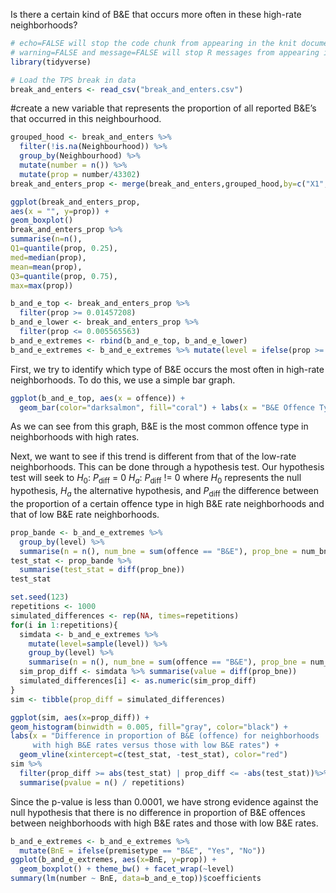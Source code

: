 
Is there a certain kind of B&E that occurs more often in these high-rate neighborhoods?

```r
# echo=FALSE will stop the code chunk from appearing in the knit document
# warning=FALSE and message=FALSE will stop R messages from appearing in the knit document
library(tidyverse)
```


```r
# Load the TPS break in data
break_and_enters <- read_csv("break_and_enters.csv")
```

#create a new variable that represents the proportion of all reported B&E's that occurred in this neighbourhood.
```r
grouped_hood <- break_and_enters %>% 
  filter(!is.na(Neighbourhood)) %>%
  group_by(Neighbourhood) %>%
  mutate(number = n()) %>%
  mutate(prop = number/43302)
break_and_enters_prop <- merge(break_and_enters,grouped_hood,by=c("X1", "Index", "event_unique_id", "occurrencedate", "reporteddate", "premisetype", "offence", "reportedyear", "reportedmonth", "reportedday", "reporteddayofyear", "reporteddayofweek", "reportedhour", "occurrenceyear", "occurrencemonth", "occurrenceday", "occurrencedayofyear", "occurrencedayofweek", "occurrencehour", "MCI", "Division", "Hood_ID", "Long", "Lat"))
```
 
```r
ggplot(break_and_enters_prop,
aes(x = "", y=prop)) +
geom_boxplot()
break_and_enters_prop %>%
summarise(n=n(),
Q1=quantile(prop, 0.25),
med=median(prop),
mean=mean(prop),
Q3=quantile(prop, 0.75),
max=max(prop))
```

```r
b_and_e_top <- break_and_enters_prop %>%
  filter(prop >= 0.01457208)
b_and_e_lower <- break_and_enters_prop %>%
  filter(prop <= 0.005565563)
b_and_e_extremes <- rbind(b_and_e_top, b_and_e_lower)
b_and_e_extremes <- b_and_e_extremes %>% mutate(level = ifelse(prop >= 0.01457208, "high", "low"))

```

First, we try to identify which type of B&E occurs the most often in high-rate neighborhoods. To do this, we use a simple bar graph.
```r
ggplot(b_and_e_top, aes(x = offence)) +
  geom_bar(color="darksalmon", fill="coral") + labs(x = "B&E Offence Type", y = "Number of Occurrences")
```

As we can see from this graph, B&E is the most common offence type in neighborhoods with high rates.

Next, we want to see if this trend is different from that of the low-rate neighborhoods. This can be done through a hypothesis test. 
Our hypothesis test will seek to 
$H_0$: $P_\text{diff}$ = 0
$H_a$: $P_\text{diff}$ != 0
where $H_0$ represents the null hypothesis, $H_a$ the alternative hypothesis, and $P_\text{diff}$ the difference between the proportion of a certain offence type in high B&E rate neighborhoods and that of low B&E rate neighborhoods.

```r
prop_bande <- b_and_e_extremes %>% 
  group_by(level) %>%
  summarise(n = n(), num_bne = sum(offence == "B&E"), prop_bne = num_bne/n)
test_stat <- prop_bande %>%
  summarise(test_stat = diff(prop_bne))
test_stat
```

```r
set.seed(123)
repetitions <- 1000
simulated_differences <- rep(NA, times=repetitions)
for(i in 1:repetitions){
  simdata <- b_and_e_extremes %>%
    mutate(level=sample(level)) %>%
    group_by(level) %>%
    summarise(n = n(), num_bne = sum(offence == "B&E"), prop_bne = num_bne/n)
  sim_prop_diff <- simdata %>% summarise(value = diff(prop_bne))
  simulated_differences[i] <- as.numeric(sim_prop_diff)
}
sim <- tibble(prop_diff = simulated_differences)
```

```r
ggplot(sim, aes(x=prop_diff)) +
geom_histogram(binwidth = 0.005, fill="gray", color="black") +
labs(x = "Difference in proportion of B&E (offence) for neighborhoods 
     with high B&E rates versus those with low B&E rates") + 
  geom_vline(xintercept=c(test_stat, -test_stat), color="red")
sim %>% 
  filter(prop_diff >= abs(test_stat) | prop_diff <= -abs(test_stat))%>%
  summarise(pvalue = n() / repetitions)
```
Since the p-value is less than 0.0001, we have strong evidence against the null hypothesis that there is no difference in proportion of B&E offences between neighborhoods with high B&E rates and those with low B&E rates.

```r
b_and_e_extremes <- b_and_e_extremes %>% 
  mutate(BnE = ifelse(premisetype == "B&E", "Yes", "No")) 
ggplot(b_and_e_extremes, aes(x=BnE, y=prop)) +
  geom_boxplot() + theme_bw() + facet_wrap(~level)
summary(lm(number ~ BnE, data=b_and_e_top))$coefficients
```

